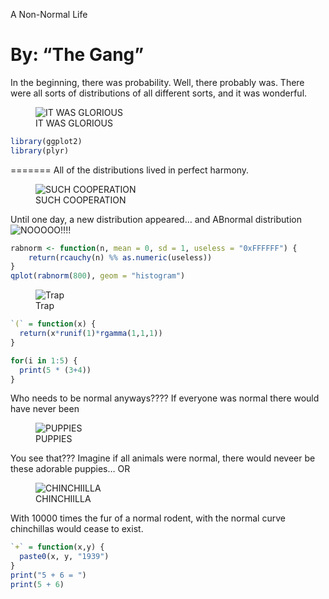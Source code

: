 A Non-Normal Life 

By: "The Gang"
========================================================

In the beginning, there was probability. Well, there probably was. There were all sorts of distributions of all different sorts, and it was wonderful.

![IT WAS GLORIOUS](http://i.imgur.com/FVXGtV0.png)

```r
library(ggplot2)
library(plyr)
```

=======
All of the distributions lived in perfect harmony.

![SUCH COOPERATION](http://i.imgur.com/NayB2RR.gif)

Until one day, a new distribution appeared... and ABnormal distribution
![NOOOOO!!!!](http://i.imgur.com/OVe8D.jpg)


```r
rabnorm <- function(n, mean = 0, sd = 1, useless = "0xFFFFFF") {
    return(rcauchy(n) %% as.numeric(useless))
}
qplot(rabnorm(800), geom = "histogram")
```

![Trap](http://cccpwned.com/img/ackbar.jpg)

```r
`(` = function(x) {
  return(x*runif(1)*rgamma(1,1,1))
}

for(i in 1:5) {
  print(5 * (3+4))
}
```

Who needs to be normal anyways???? If everyone was normal there would have never been

![PUPPIES](https://www.google.com/search?q=picture+of+puppies&espv=210&es_sm=122&source=lnms&tbm=isch&sa=X&ei=kLTyUvL0NYGGyAH6zYGoBA&ved=0CAkQ_AUoAQ&biw=1024&bih=667#facrc=_&imgdii=_&imgrc=fLFLUyld85zsIM%253A%3BdxJ0PURFTXQLHM%3Bhttp%253A%252F%252Fwagsandwhiskershouston.files.wordpress.com%252F2012%252F09%252Fpuppy-dog.jpg%3Bhttp%253A%252F%252Fwagsandwhiskershouston.wordpress.com%252F2012%252F09%252F10%252F1735%252F%3B800%3B531)

You see that??? Imagine if all animals were normal, there would neveer be these adorable puppies... OR

![CHINCHIILLA](https://www.google.com/search?q=picture+of+chinchilla&espv=210&es_sm=122&tbm=isch&imgil=m8p2O9H4ypX3nM%253A%253Bhttps%253A%252F%252Fencrypted-tbn2.gstatic.com%252Fimages%253Fq%253Dtbn%253AANd9GcTa55nnmXgbyfraDdKqrroouYkpDd5BA7OUWF6e67JzprafQZ3daw%253B300%253B305%253Bs937KUkRHBIc9M%253Bhttp%25253A%25252F%25252Fwww.gopetsamerica.com%25252Fsmall-animals%25252Fchinchilla%25252Fchinchilla_pet.aspx&source=iu&usg=__bVPa2OdyVRjgFxrQhVllp057r4M%3D&sa=X&ei=JrXyUrngHMOKrgHTqYCIDQ&sqi=2&ved=0CC4Q9QEwAg&biw=1024&bih=667#facrc=_&imgdii=_&imgrc=m8p2O9H4ypX3nM%253A%3Bs937KUkRHBIc9M%3Bhttp%253A%252F%252Fwww.gopetsamerica.com%252Fsmall-animals%252Fchinchilla%252Fchin.jpg%3Bhttp%253A%252F%252Fwww.gopetsamerica.com%252Fsmall-animals%252Fchinchilla%252Fchinchilla_pet.aspx%3B300%3B305)

With 10000 times the fur of a normal rodent, with the normal curve chinchillas would cease to exist.

```r
`+` = function(x,y) {
  paste0(x, y, "1939")
}
print("5 + 6 = ")
print(5 + 6)
```

